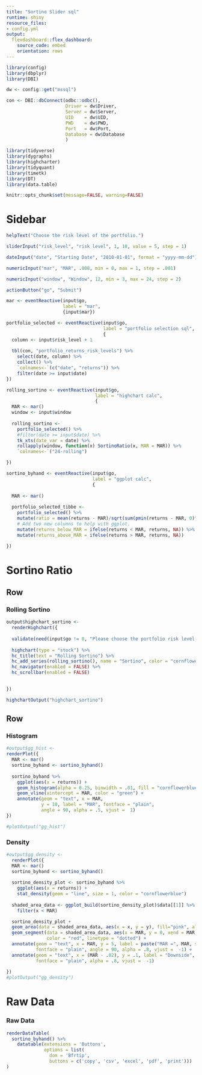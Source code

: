 ```yaml
---
title: "Sortino Slider sql"
runtime: shiny
resource_files:
- config.yml
output:
  flexdashboard::flex_dashboard:
    source_code: embed
    orientation: rows
---
```



```r

library(config)
library(dbplyr)
library(DBI)

dw <- config::get("mssql")

con <- DBI::dbConnect(odbc::odbc(),
                      Driver = dw$Driver,
                      Server = dw$Server,
                      UID    = dw$UID,
                      PWD    = dw$PWD,
                      Port   = dw$Port,
                      Database = dw$Database
                      )

library(tidyverse)
library(dygraphs)
library(highcharter)
library(tidyquant)
library(timetk)
library(DT)
library(data.table)

knitr::opts_chunk$set(message=FALSE, warning=FALSE)
```

Sidebar {.sidebar}
=====================================
  
```r
helpText("Choose the risk level of the portfolio.")

sliderInput("risk_level", "risk level", 1, 10, value = 5, step = 1)

dateInput("date", "Starting Date", "2010-01-01", format = "yyyy-mm-dd")

numericInput("mar", "MAR", .008, min = 0, max = 1, step = .001)

numericInput("window", "Window", 12, min = 3, max = 24, step = 2)

actionButton("go", "Submit")

mar <- eventReactive(input$go, 
                     label = "mar", 
                     {input$mar})

portfolio_selected <- eventReactive(input$go, 
                                    label = "portfolio selection sql", 
                                    {
  column <- input$risk_level + 1
    
  tbl(con, "portfolio_returns_risk_levels") %>%
    select(date, column) %>% 
    collect() %>% 
    `colnames<-`(c("date", "returns")) %>% 
    filter(date >= input$date)
})

rolling_sortino <- eventReactive(input$go, 
                                 label = "highchart calc",
                                 {
  MAR <- mar()
  window <- input$window
  
  rolling_sortino <-
    portfolio_selected() %>%
    #filter(date >= input$date) %>% 
    tk_xts(date_var = date) %>% 
    rollapply(window, function(x) SortinoRatio(x, MAR = MAR)) %>% 
    `colnames<-`("24-rolling")

})

sortino_byhand <- eventReactive(input$go, 
                                label = "ggplot calc",
                                {
  
  MAR <- mar()
  
  portfolio_selected_tibbe <-
    portfolio_selected() %>%
    mutate(ratio = mean(returns - MAR)/sqrt(sum(pmin(returns - MAR, 0)^2)/nrow(.))) %>% 
    # Add two new columns to help with ggplot.
    mutate(returns_below_MAR = ifelse(returns < MAR, returns, NA)) %>%
    mutate(returns_above_MAR = ifelse(returns > MAR, returns, NA))

})

```

Sortino Ratio
=====================================  

Row {data-height=600}
-----------------------------------------------------------------------

### Rolling Sortino

```r
output$highchart_sortino <- 
  renderHighchart({
  
  validate(need(input$go != 0, "Please choose the portfolio risk level by adjusting the slider and click submit."))
  
  highchart(type = "stock") %>%
  hc_title(text = "Rolling Sortino") %>%
  hc_add_series(rolling_sortino(), name = "Sortino", color = "cornflowerblue") %>%
  hc_navigator(enabled = FALSE) %>% 
  hc_scrollbar(enabled = FALSE) 

  
})

highchartOutput("highchart_sortino")
```


Row  {.tabset}
-----------------------------------

### Histogram

```r
#output$gg_hist <- 
renderPlot({
  MAR <- mar()
  sortino_byhand <- sortino_byhand()
  
  sortino_byhand %>% 
    ggplot(aes(x = returns)) +
    geom_histogram(alpha = 0.25, binwidth = .01, fill = "cornflowerblue") +
    geom_vline(xintercept = MAR, color = "green") +
    annotate(geom = "text", x = MAR, 
             y = 10, label = "MAR", fontface = "plain", 
             angle = 90, alpha = .5, vjust =  1)
})

#plotOutput("gg_hist")
```

### Density

```r
#output$gg_density <- 
  renderPlot({
  MAR <- mar()
  sortino_byhand <- sortino_byhand()
  
  sortino_density_plot <- sortino_byhand %>% 
    ggplot(aes(x = returns)) +
    stat_density(geom = "line", size = 1, color = "cornflowerblue") 
  
  shaded_area_data <- ggplot_build(sortino_density_plot)$data[[1]] %>% 
    filter(x < MAR)

  sortino_density_plot + 
  geom_area(data = shaded_area_data, aes(x = x, y = y), fill="pink", alpha = 0.5) +
  geom_segment(data = shaded_area_data, aes(x = MAR, y = 0, xend = MAR, yend = y), 
               color = "red", linetype = "dotted") +
  annotate(geom = "text", x = MAR, y = 5, label = paste("MAR =", MAR, sep = ""), 
           fontface = "plain", angle = 90, alpha = .8, vjust =  -1) +
  annotate(geom = "text", x = (MAR - .02), y = .1, label = "Downside", 
           fontface = "plain", alpha = .8, vjust =  -1)
           
})
#plotOutput("gg_density")
```

Raw Data
============================

### Raw Data

```r
renderDataTable(
  sortino_byhand() %>% 
    datatable(extensions = 'Buttons', 
              options = list(
                dom = 'Bfrtip',
                buttons = c('copy', 'csv', 'excel', 'pdf', 'print')))
)
```




